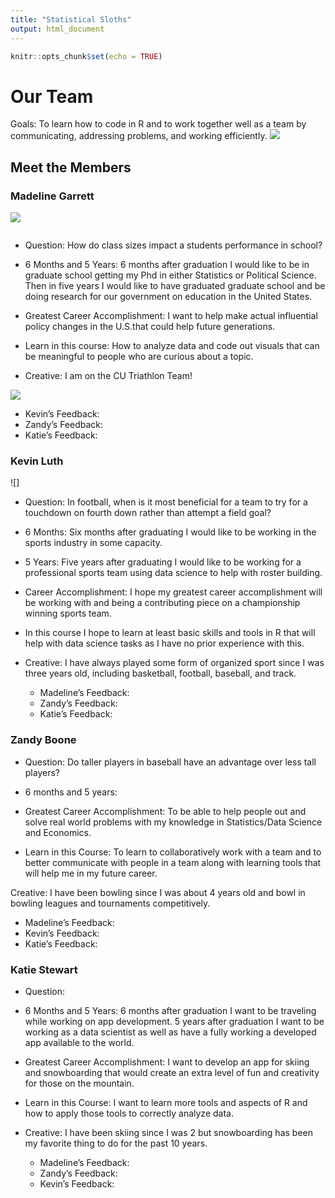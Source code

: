 ```yaml
---
title: "Statistical Sloths"
output: html_document
---
```



```r
knitr::opts_chunk$set(echo = TRUE)
```

# Our Team  
Goals: To learn how to code in R and to work together well as a team by communicating, addressing problems, and working efficiently. 
![ ](team.png)






## Meet the Members 
### Madeline Garrett 
![](madeline.png)



```
```

* Question: How do class sizes impact a students performance in  school?

* 6 Months and 5 Years: 6 months after graduation I would like to be in graduate school getting my Phd in either Statistics or Political Science. Then in five years I would like to have graduated graduate school and be doing research for our government on education in the United States. 

* Greatest Career Accomplishment: I want to help make actual influential policy changes in the U.S.that could help future generations. 

* Learn in this course: How to analyze data and code out visuals that can be meaningful to people who are curious about a topic. 

* Creative: I am on the CU Triathlon Team!


![   ](triteam.png)

  + Kevin's Feedback: 
  + Zandy's Feedback: 
  + Katie's Feedback: 

### Kevin Luth 
![]

* Question: In football, when is it most beneficial for a team to try for a touchdown on fourth down rather than attempt a field goal?

* 6 Months: Six months after graduating I would like to be working in the sports industry in some capacity.
* 5 Years: Five years after graduating I would like to be working for a professional sports team using data science to help with roster building.

* Career Accomplishment: I hope my greatest career accomplishment will be working with and being a contributing piece on a championship winning sports team.

* In this course I hope to learn at least basic skills and tools in R that will help with data science tasks as I have no prior experience with this.

* Creative: I have always played some form of organized sport since I was three years old, including basketball, football, baseball, and track.

  + Madeline's Feedback: 
  + Zandy's Feedback: 
  + Katie's Feedback: 


### Zandy Boone


* Question: Do taller players in baseball have an advantage over less tall players?

* 6 months and 5 years:

* Greatest Career Accomplishment: To be able to help people out and solve real world problems with my knowledge in Statistics/Data Science and Economics.

* Learn in this Course: To learn to collaboratively work with a team and to better communicate with people in a team along with learning tools that will help me in my future career.

Creative: I have been bowling since I was about 4 years old and bowl in bowling leagues and tournaments competitively.

  + Madeline's Feedback: 
  + Kevin's Feedback: 
  + Katie's Feedback: 


### Katie Stewart

* Question:

* 6 Months and 5 Years: 6 months after graduation I want to be traveling while working on app development. 5 years after graduation I want to be working as a data scientist as well as have a fully working a developed app available to the world. 

* Greatest Career Accomplishment: I want to develop an app for skiing and snowboarding that would create an extra level of fun and creativity for those on the mountain.

* Learn in this Course: I want to learn more tools and aspects of R and how to apply those tools to correctly analyze data.

* Creative: I have been skiing since I was 2 but snowboarding has been my favorite thing to do for the past 10 years.

  + Madeline's Feedback: 
  + Zandy's Feedback: 
  + Kevin's Feedback: 
